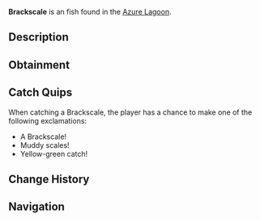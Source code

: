 {{FishInfobox
|image          = Brackscale.png
|rarity         = Uncommon
|sea            = Second Sea
|location       = [[Azure Lagoon]]
|sublocation    = 
|sources        = Fishing Rod
|radar_location = 
|prog_speed     = -15
|xp             = 50
|weather        = Rain
|time           = 
|season         = Spring
|bait           = Seaweed
|base_weight    = 60
|base_value     = 105
|weight_range   = 36
|base_chance    = 100
|base_resil     = 52
}}
'''Brackscale''' is an {{Rarity|Uncommon}} fish found in the [[Azure Lagoon]].

== Description ==
{{Description|A dirt-brown fish with yellow-green fins, blending into brackish waters.|Bestiary Entry}}

== Obtainment ==
{{Description|It wallows where the tide meets the mud.|Bestiary Hint}}
{{Fish Availability|
Azure Lagoon
|top_rods      = 
Free Spirit Rod\325697\258152.51;
Leviathan's Fang Rod\275512.61\254096.45;
Trident Rod\274508.73\262951.26;
Azure Of Lagoon\274392.01\260493.19;
Resourceful Rod\254564.27\264375.21;
Plastic Rod\253038.92\223563.3;
Fischer's Rod\253835.73\224853.66;
Candy Cane Rod\246646.51\218253.48;
Lucky Rod\227928.26\272342.92;
Blazebringer Rod\254303.08\222108.61;
Verdant Shear Rod\250835.96\227075.33;
No-Life Rod\213859.56\196509.32;
Ethereal Prism Rod\202593\186151.6;
Seraphic Rod\201486.38\193003.32;
Rod Of The Forgotten Fang\192260.98\181616.62;
Rod Of The Exalted One\190945.81\176725.6;
Challenger's Rod\190340.54\183103.2;
Rod Of The Depths\189042.97\181941.05;
Depthseeker Rod\187572.77\178876.36;
Avalanche Rod\183824.12\175507.19;
Volcanic Rod\182356.41\172937.83;
Zeus Rod\181387.09\172199.27;
Steady Rod\176717.15\167781.47
|recommended   = Free Spirit Rod
}}

== Catch Quips ==
When catching a Brackscale, the player has a chance to make one of the following exclamations:
* A Brackscale!
* Muddy scales!
* Yellow-green catch!

== Change History ==
{{Change History|{{subst:Current Version}}}}

== Navigation ==
{{Fish Navbox|Azure Lagoon}}